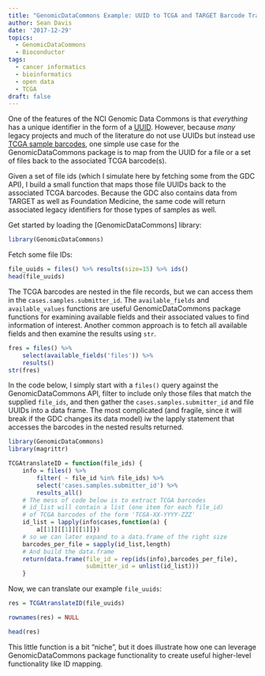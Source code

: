 ```yaml
---
title: "GenomicDataCommons Example: UUID to TCGA and TARGET Barcode Translation"
author: Sean Davis
date: '2017-12-29'
topics:
  - GenomicDataCommons
  - Bioconductor
tags:
  - cancer informatics
  - bioinformatics
  - open data
  - TCGA
draft: false
---
```


One of the features of the NCI Genomic Data Commons is that
*everything* has a unique identifier in the form of a [UUID]. However,
because *many* legacy projects and much of the literature do not use
UUIDs but instead use [TCGA sample barcodes], one simple use case for the
GenomicDataCommons package is to map from the UUID for a file or a set
of files back to the associated TCGA barcode(s).

Given a set of file ids (which I simulate here by fetching some from
the GDC API), I build a small function that maps those file UUIDs back
to the associated TCGA barcodes. Because the GDC also contains data
from TARGET as well as Foundation Medicine, the same code will return
associated legacy identifiers for those types of samples as well.

Get started by loading the [GenomicDataCommons] library:

```r
library(GenomicDataCommons)
```

Fetch some file IDs:

```r
file_uuids = files() %>% results(size=15) %>% ids()
head(file_uuids)
```

The TCGA barcodes are nested in the file records, but we can access
them in the `cases.samples.submitter_id`. The
`available_fields` and `available_values` functions are useful
GenomicDataCommons package functions for examining available fields
and their associated values to find information of interest. Another
common approach is to fetch all available fields and then examine the
results using `str`.


```r
fres = files() %>%
    select(available_fields('files')) %>%
    results()
str(fres)
```

In the code below, I simply start with a `files()` query against the
GenomicDataCommons API, filter to include only those files that match
the supplied `file_ids`, and then gather the
`cases.samples.submitter_id` and file UUIDs into a data frame. The
most complicated (and fragile, since it will break if the GDC changes
its data model) iw the lapply statement that accesses the barcodes in
the nested results returned.

```r
library(GenomicDataCommons)
library(magrittr)

TCGAtranslateID = function(file_ids) {
    info = files() %>%
        filter( ~ file_id %in% file_ids) %>%
        select('cases.samples.submitter_id') %>%
        results_all()
    # The mess of code below is to extract TCGA barcodes
    # id_list will contain a list (one item for each file_id)
    # of TCGA barcodes of the form 'TCGA-XX-YYYY-ZZZ'
    id_list = lapply(info$cases,function(a) {
        a[[1]][[1]][[1]]})
    # so we can later expand to a data.frame of the right size
    barcodes_per_file = sapply(id_list,length)
    # And build the data.frame
    return(data.frame(file_id = rep(ids(info),barcodes_per_file),
                      submitter_id = unlist(id_list)))
    }
```

Now, we can translate our example `file_uuids`:

```r
res = TCGAtranslateID(file_uuids)
```

```r
rownames(res) = NULL
```

```r
head(res)
```

This little function is a bit "niche", but it does illustrate how one
can leverage GenomicDataCommons package functionality to create useful
higher-level functionality like ID mapping.


[UUID]: https://en.wikipedia.org/wiki/Universally_unique_identifier
[TCGA sample barcodes]: https://wiki.nci.nih.gov/display/TCGA/TCGA+barcode

